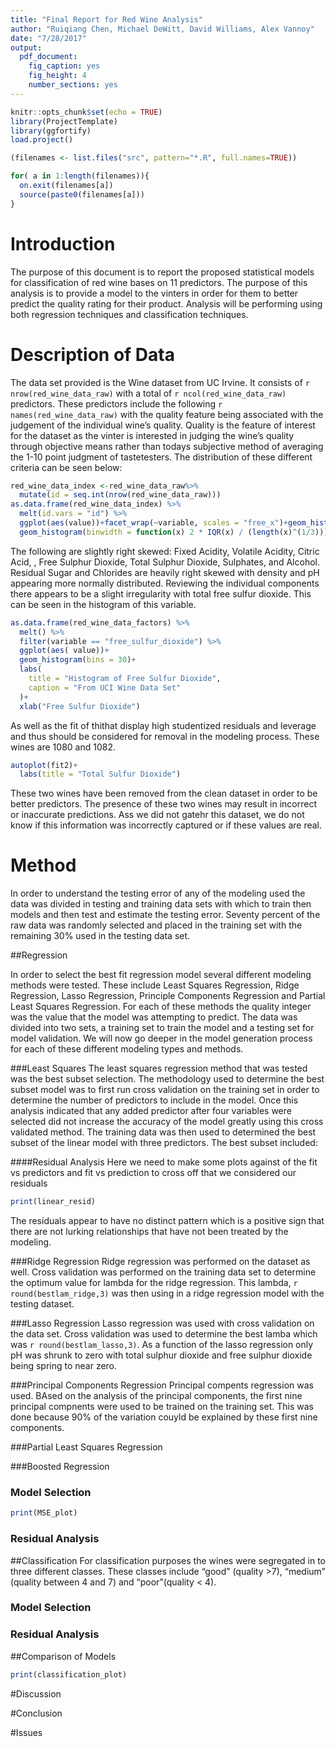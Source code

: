 ```yaml
---
title: "Final Report for Red Wine Analysis"
author: "Ruiqiang Chen, Michael DeWitt, David Williams, Alex Vannoy"
date: "7/28/2017"
output: 
  pdf_document: 
    fig_caption: yes
    fig_height: 4
    number_sections: yes
---
```


```r
knitr::opts_chunk$set(echo = TRUE)
library(ProjectTemplate)
library(ggfortify)
load.project()

(filenames <- list.files("src", pattern="*.R", full.names=TRUE))

for( a in 1:length(filenames)){
  on.exit(filenames[a])
  source(paste0(filenames[a]))
}
```

# Introduction

The purpose of this document is to report the proposed statistical models for classification of red wine bases on 11 predictors. The purpose of this analysis is to provide a model to the vinters in order for them to better predict the quality rating for their product. Analysis will be performing using both regression techniques and classification techniques.

# Description of Data
The data set provided is the Wine dataset from UC Irvine. It consists of `r nrow(red_wine_data_raw) ` with a total of `r ncol(red_wine_data_raw) ` predictors. These predictors include the following `r names(red_wine_data_raw)` with the quality feature being associated with the judgement of the individual wine's quality. Quality is the feature of interest for the dataset as the vinter is interested in judging the wine's quality through objective means rather than todays subjective method of averaging the 1-10 point judgment of tastetesters. The distribution of these different criteria can be seen below:
```r
red_wine_data_index <-red_wine_data_raw%>% 
  mutate(id = seq.int(nrow(red_wine_data_raw)))
as.data.frame(red_wine_data_index) %>% 
  melt(id.vars = "id") %>% 
  ggplot(aes(value))+facet_wrap(~variable, scales = "free_x")+geom_histogram()+
  geom_histogram(binwidth = function(x) 2 * IQR(x) / (length(x)^(1/3)))
```

The following are slightly right skewed: Fixed Acidity, Volatile Acidity, Citric Acid, , Free Sulphur Dioxide, Total Sulphur Dioxide, Sulphates, and Alcohol. Residual Sugar and Chlorides are heavily right skewed with density and pH appearing more normally distributed. Reviewing the individual components there appears to be a slight irregularity with total free sulfur dioxide. This can be seen in the histogram of this variable. 
```r
as.data.frame(red_wine_data_factors) %>% 
  melt() %>%
  filter(variable == "free_sulfur_dioxide") %>% 
  ggplot(aes( value))+
  geom_histogram(bins = 30)+
  labs(
    title = "Histogram of Free Sulfur Dioxide",
    caption = "From UCI Wine Data Set"
  )+
  xlab("Free Sulfur Dioxide")
```
As well as the fit of thithat display high studentized residuals and leverage and thus should be considered for removal in the modeling process. These wines are 1080 and 1082.

```r
autoplot(fit2)+
  labs(title = "Total Sulfur Dioxide")
```
These two wines have been removed from the clean dataset in order to be better predictors. The presence of these two wines may result in incorrect or inaccurate predictions. Ass we did not gatehr this dataset, we do not know if this information was incorrectly captured or if these values are real.

# Method
In order to understand the testing error of any of the modeling used the data was divided in testing and training data sets with which to train then models and then test and estimate the testing error. Seventy percent of the raw data was randomly selected and placed in the training set with the remaining 30% used in the testing data set.

##Regression

In order to select the best fit regression model several different modeling methods were tested. These include Least Squares Regression, Ridge Regression, Lasso Regression, Principle Components Regression and Partial Least Squares Regression. For each of these methods the quality integer was the value that the model was attempting to predict. The data was divided into two sets, a training set to train the model and a testing set for model validation. We will now go deeper in the model generation process for each of these different modeling types and methods.

###Least Squares
The least squares regression method that was tested was the best subset selection. The methodology used to determine the best subset model was to first run cross validation on the training set in order to determine the number of predictors to include in the model. Once this analysis indicated that any added predictor after four variables were selected did not increase the accuracy of the model greatly using this cross validated method.  The training data was then used to determined the best subset of the linear model with three predictors. The best subset included:

####Residual Analysis
Here we need to make some plots against of the fit vs predictors and fit vs prediction to cross off that we considered our residuals

```r
print(linear_resid)
```
The residuals appear to have no distinct pattern which is a positive sign that there are not lurking relationships that have not been treated by the modeling.


###Ridge Regression
Ridge regression was performed on the dataset as well. Cross validation was performed on the training data set to determine the optimum value for lambda for the ridge regression. This lambda, `r round(bestlam_ridge,3)` was then using in a ridge regression model with the testing dataset.

###Lasso Regression
Lasso regression was used with cross validation on the data set. Cross validation was used to determine the best lamba which was `r round(bestlam_lasso,3)`. As a function of the lasso regression only pH was shrunk to zero with total sulphur dioxide and free sulphur dioxide being spring to near zero.

###Principal Components Regression
Principal compents regression was used. BAsed on the analysis of the principal components, the first nine principal compnents were used to be trained on the training set. This was done because 90% of the variation couyld be explained by these first nine components. 

###Partial Least Squares Regression

###Boosted Regression


### Model Selection
```r
print(MSE_plot)
```


### Residual Analysis

##Classification
For classification purposes the wines were segregated in to three different classes. These classes include "good" (quality >7), "medium" (quality between 4 and 7) and "poor"(quality < 4).

### Model Selection

### Residual Analysis

##Comparison of Models
```r
print(classification_plot)
```


#Discussion

#Conclusion

#Issues
